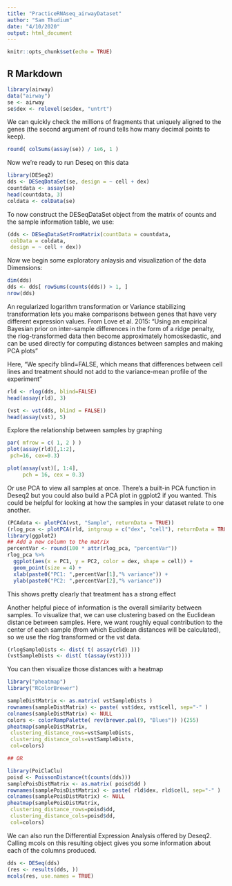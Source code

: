 ```yaml
---
title: "PracticeRNAseq_airwayDataset"
author: "Sam Thudium"
date: "4/10/2020"
output: html_document
---
```


```r
knitr::opts_chunk$set(echo = TRUE)
```

## R Markdown
``` r
library(airway)
data("airway")
se <- airway
se$dex <- relevel(se$dex, "untrt")
```

We can quickly check the millions of fragments that uniquely aligned to the genes (the second argument of round tells
how many decimal points to keep).

``` r
round( colSums(assay(se)) / 1e6, 1 )
```

Now we're ready to run Deseq on this data

``` r
library(DESeq2)
dds <- DESeqDataSet(se, design = ~ cell + dex)
countdata <- assay(se)
head(countdata, 3)
coldata <- colData(se)
```


To now construct the DESeqDataSet object from the matrix of counts and the sample information table, we use:

``` r
(dds <- DESeqDataSetFromMatrix(countData = countdata,
 colData = coldata,
 design = ~ cell + dex))
```

Now we begin some exploratory anlaysis and visualization of the data
Dimensions:
``` r
dim(dds)
dds <- dds[ rowSums(counts(dds)) > 1, ]
nrow(dds)
```

An regularized logarithm transformation or Variance stabilizing transformation lets you make comparisons between genes that have very different expression values. From Love et al. 2015: 
"Using an empirical Bayesian prior on inter-sample differences in the form of a ridge penalty, the rlog-transformed data then become approximately homoskedastic, and can be used directly for computing distances between samples and making PCA plots"

Here, "We specify blind=FALSE, which means that differences between cell lines and treatment should not add to the variance-mean profile of the experiment"

``` r
rld <- rlog(dds, blind=FALSE)
head(assay(rld), 3)

(vst <- vst(dds, blind = FALSE))
head(assay(vst), 5)
```

Explore the relationship between samples by graphing
``` r
par( mfrow = c( 1, 2 ) )
plot(assay(rld)[,1:2],
 pch=16, cex=0.3)

plot(assay(vst)[, 1:4],
     pch = 16, cex = 0.3)
```

Or use PCA to view all samples at once. There's a built-in PCA function in Deseq2 but you could also build a PCA plot in ggplot2 if you wanted. This could be helpful for looking at how the samples in your dataset relate to one another. 
``` r
(PCAdata <- plotPCA(vst, "Sample", returnData = TRUE))
(rlog_pca <- plotPCA(rld, intgroup = c("dex", "cell"), returnData = TRUE))
library(ggplot2)
## Add a new column to the matrix 
percentVar <- round(100 * attr(rlog_pca, "percentVar"))
rlog_pca %>%
  ggplot(aes(x = PC1, y = PC2, color = dex, shape = cell)) +
  geom_point(size = 4) +
  xlab(paste0("PC1: ",percentVar[1],"% variance")) +
  ylab(paste0("PC2: ",percentVar[2],"% variance"))

```

This shows pretty clearly that treatment has a strong effect 

Another helpful piece of information is the overall similarity between samples. To visualize that, we can use clustering based on the Euclidean distance between samples.  Here, we want roughly equal contribution to the center of each sample (from which Euclidean distances will be calculated), so we use the rlog transformed or the vst data. 

``` r
(rlogSampleDists <- dist( t( assay(rld) )))
(vstSampleDists <- dist( t(assay(vst))))
```

You can then visualize those distances with a heatmap
``` r
library("pheatmap")
library("RColorBrewer")

sampleDistMatrix <- as.matrix( vstSampleDists )
rownames(sampleDistMatrix) <- paste( vst$dex, vst$cell, sep="-" )
colnames(sampleDistMatrix) <- NULL
colors <- colorRampPalette( rev(brewer.pal(9, "Blues")) )(255)
pheatmap(sampleDistMatrix,
 clustering_distance_rows=vstSampleDists,
 clustering_distance_cols=vstSampleDists,
 col=colors)

## OR

library(PoiClaClu)
poisd <- PoissonDistance(t(counts(dds)))
samplePoisDistMatrix <- as.matrix( poisd$dd )
rownames(samplePoisDistMatrix) <- paste( rld$dex, rld$cell, sep="-" )
colnames(samplePoisDistMatrix) <- NULL
pheatmap(samplePoisDistMatrix,
 clustering_distance_rows=poisd$dd,
 clustering_distance_cols=poisd$dd,
 col=colors)
```

We can also run the Differential Expression Analysis offered by Deseq2. Calling mcols on this resulting object gives you some information about each of the columns produced. 
``` r
dds <- DESeq(dds)
(res <- results(dds, ))
mcols(res, use.names = TRUE)
```